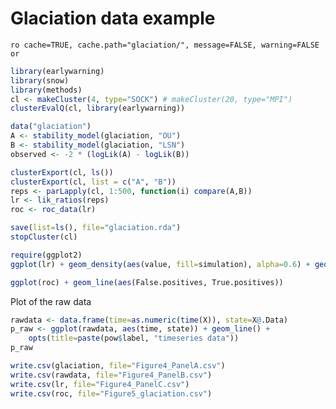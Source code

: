 
# Glaciation data example

`ro cache=TRUE, cache.path="glaciation/", message=FALSE, warning=FALSE or`

```r
library(earlywarning)
library(snow)
library(methods)
cl <- makeCluster(4, type="SOCK") # makeCluster(20, type="MPI")
clusterEvalQ(cl, library(earlywarning))
````

```r
data("glaciation")
A <- stability_model(glaciation, "OU")
B <- stability_model(glaciation, "LSN")
observed <- -2 * (logLik(A) - logLik(B))
````

```r
clusterExport(cl, ls())
clusterExport(cl, list = c("A", "B"))
reps <- parLapply(cl, 1:500, function(i) compare(A,B))
lr <- lik_ratios(reps)
roc <- roc_data(lr)
````

```r
save(list=ls(), file="glaciation.rda")
stopCluster(cl)
````

```r
require(ggplot2)
ggplot(lr) + geom_density(aes(value, fill=simulation), alpha=0.6) + geom_vline(aes(xintercept=observed))
```

```r
ggplot(roc) + geom_line(aes(False.positives, True.positives))
````


Plot of the raw data

```r
rawdata <- data.frame(time=as.numeric(time(X)), state=X@.Data)
p_raw <- ggplot(rawdata, aes(time, state)) + geom_line() + 
	opts(title=paste(pow$label, "timeseries data"))
p_raw
````

```r
write.csv(glaciation, file="Figure4_PanelA.csv")
write.csv(rawdata, file="Figure4_PanelB.csv")
write.csv(lr, file="Figure4_PanelC.csv")
write.csv(roc, file="Figure5_glaciation.csv")
```

